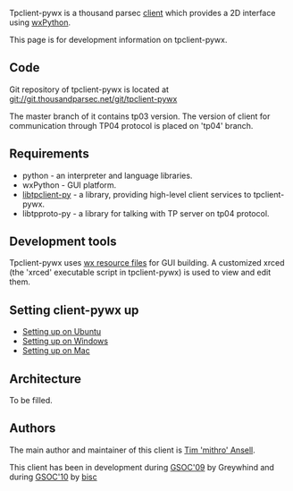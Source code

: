 Tpclient-pywx is a thousand parsec [[Clients|client]] which provides a 2D interface using [http://www.wxpython.org wxPython].

This page is for development information on tpclient-pywx.

== Code == 

Git repository of tpclient-pywx is located at git://git.thousandparsec.net/git/tpclient-pywx

The master branch of it contains tp03 version. The version of client for communication through TP04 protocol is placed on 'tp04' branch.

== Requirements ==

* python - an interpreter and language libraries.
* wxPython - GUI platform.
* [[Libtpclient Help|libtpclient-py]] - a library, providing high-level client services to tpclient-pywx.
* libtpproto-py - a library for talking with TP server on tp04 protocol.

== Development tools==

Tpclient-pywx uses [http://wiki.wxwidgets.org/Resource_Files wx resource files] for GUI building. A customized xrced (the 'xrced' executable script in tpclient-pywx) is used to view and edit them. 

== Setting client-pywx up ==

* [[Ubuntu Setup|Setting up on Ubuntu]]
* [[Win Setup|Setting up on Windows]]
* [[Mac Setup|Setting up on Mac]]

== Architecture ==

To be filled.
 
== Authors ==

The main author and maintainer of this client is [mailto:mithro@mithis.com Tim 'mithro' Ansell].

This client has been in development during [http://greywhind.wordpress.com/2009/08/19/gsoc-2009-final-report/ GSOC'09] by Greywhind and during [[Google Summer of Code/Proposals2010/bisc proposal | GSOC'10]] by [mailto:ruchkin.ivan@gmail.com bisc]